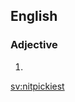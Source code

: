 ==English==

===Adjective===
{{head|en|adjective superlative form}}

# {{en-superlative of|nitpicky}}

[[sv:nitpickiest]]
